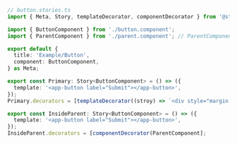 ```ts
// button.stories.ts
import { Meta, Story, templateDecorator, componentDecorator } from '@storybook/angular';

import { ButtonComponent } from './button.component';
import { ParentComponent } from './parent.component'; // ParentComponent contains ng-content

export default {
  title: 'Example/Button',
  component: ButtonComponent,
} as Meta;

export const Primary: Story<ButtonComponent> = () => ({
  template: '<app-button label="Submit"></app-button>',
});
Primary.decorators = [templateDecorator((stroy) => `<div style="margin: 3em">${story}</div>`)];

export const InsideParent: Story<ButtonComponent> = () => ({
  template: '<app-button label="Submit"></app-button>',
});
InsideParent.decorators = [componentDecorator(ParentComponent];

```
